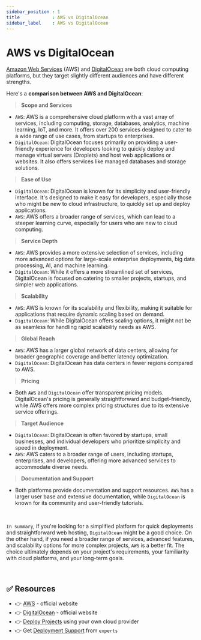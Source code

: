 ```yaml
---
sidebar_position : 1
title            : AWS vs DigitalOcean
sidebar_label    : AWS vs DigitalOcean
---
```


# AWS vs DigitalOcean

[Amazon Web Services](https://aws.amazon.com/) (AWS) and [DigitalOcean](https://www.digitalocean.com/) are both cloud computing platforms, but they target slightly different audiences and have different strengths. 

Here's a **comparison between AWS and DigitalOcean**:

> **Scope and Services**

- `AWS`: AWS is a comprehensive cloud platform with a vast array of services, including computing, storage, databases, analytics, machine learning, IoT, and more. It offers over 200 services designed to cater to a wide range of use cases, from startups to enterprises.
- `DigitalOcean`: DigitalOcean focuses primarily on providing a user-friendly experience for developers looking to quickly deploy and manage virtual servers (Droplets) and host web applications or websites. It also offers services like managed databases and storage solutions.

> **Ease of Use**

- `DigitalOcean`: DigitalOcean is known for its simplicity and user-friendly interface. It's designed to make it easy for developers, especially those who might be new to cloud infrastructure, to quickly set up and deploy applications.
- `AWS`: AWS offers a broader range of services, which can lead to a steeper learning curve, especially for users who are new to cloud computing.

> **Service Depth**

- `AWS`: AWS provides a more extensive selection of services, including more advanced options for large-scale enterprise deployments, big data processing, AI, and machine learning.
- `DigitalOcean`: While it offers a more streamlined set of services, DigitalOcean is focused on catering to smaller projects, startups, and simpler web applications.

> **Scalability**

- `AWS`: AWS is known for its scalability and flexibility, making it suitable for applications that require dynamic scaling based on demand.
- `DigitalOcean`: While DigitalOcean offers scaling options, it might not be as seamless for handling rapid scalability needs as AWS.

> **Global Reach**

- `AWS`: AWS has a larger global network of data centers, allowing for broader geographic coverage and better latency optimization.
- `DigitalOcean`: DigitalOcean has data centers in fewer regions compared to AWS.

> **Pricing**

- Both `AWS` and `DigitalOcean` offer transparent pricing models. DigitalOcean's pricing is generally straightforward and budget-friendly, while AWS offers more complex pricing structures due to its extensive service offerings.

> **Target Audience**

- `DigitalOcean`: DigitalOcean is often favored by startups, small businesses, and individual developers who prioritize simplicity and speed in deployment.
- `AWS`: AWS caters to a broader range of users, including startups, enterprises, and developers, offering more advanced services to accommodate diverse needs.

> **Documentation and Support**

- Both platforms provide documentation and support resources. `AWS` has a larger user base and extensive documentation, while `DigitalOcean` is known for its community and user-friendly tutorials.

<br />

`In summary`, if you're looking for a simplified platform for quick deployments and straightforward web hosting, `DigitalOcean` might be a good choice. 
On the other hand, if you need a broader range of services, advanced features, and scalability options for more complex projects, `AWS` is a better fit. 
The choice ultimately depends on your project's requirements, your familiarity with cloud platforms, and your long-term goals.

<br />

## ✅ Resources

- 👉 [AWS](https://aws.amazon.com/) - official website
- 👉 [DigitalOcean](https://www.digitalocean.com/) - official website
- 👉 [Deploy Projects](https://deploypro.dev/) using your own cloud provider
- 👉 Get [Deployment Support](https://deploypro.dev/support/) from `experts` 
